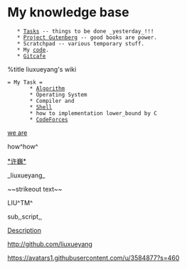 {{http://vimwiki.googlecode.com/hg/images/vimwiki_logo.png}}
= My knowledge base =
    * [[Tasks]] -- things to be done _yesterday_!!!
    * [[Project Gutenberg]] -- good books are power.
    * Scratchpad -- various temporary stuff.
    * My [[code]].
    * [[Gitcafe]]

%title liuxueyang's wiki

 = My Task =
		* [[Algorithm]]
		* Operating System
		* Compiler and 
		* [[Shell]]
		* how to implementation lower_bound by C
		* [[CodeForces]]

[[we are]]

how^how^

[[*许巍*]]

_liuxueyang_


~~strikeout text~~

LIU^TM^

sub,,script,,

[[This is a link|Description]]

http://github.com/liuxueyang

https://avatars1.githubusercontent.com/u/3584877?s=460

